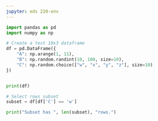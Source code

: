 ```yaml
---
jupyter: eds 220-env
---
```



```python
import pandas as pd
import numpy as np

# Create a test 10x3 dataframe
df = pd.DataFrame({
    "A": np.arange(1, 11),
    "B": np.random.randint(10, 100, size=10),
    "C": np.random.choice(["w", "x", "y", "z"], size=10)
})


print(df)

# Select rows subset
subset = df[df['C'] == 'w']

print("Subset has ", len(subset), "rows.")
```


